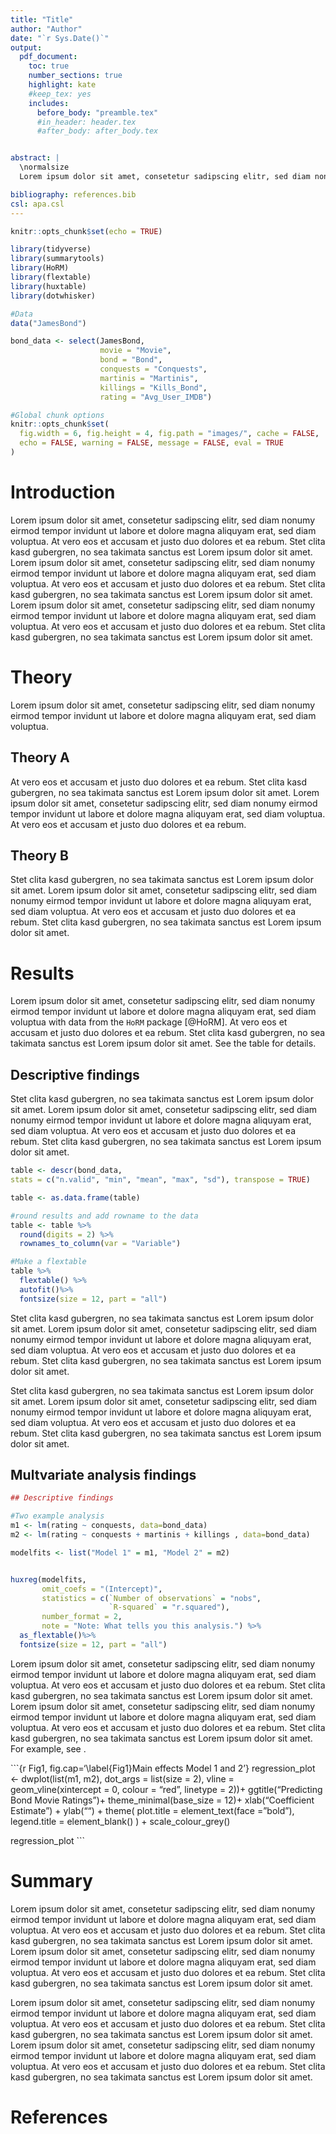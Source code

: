 ```yaml
---
title: "Title"
author: "Author"
date: "`r Sys.Date()`"
output: 
  pdf_document:
    toc: true
    number_sections: true
    highlight: kate
    #keep_tex: yes
    includes:
      before_body: "preamble.tex"
      #in_header: header.tex
      #after_body: after_body.tex


abstract: |
  \normalsize
  Lorem ipsum dolor sit amet, consetetur sadipscing elitr, sed diam nonumy eirmod tempor invidunt ut labore et dolore magna aliquyam erat, sed diam voluptua. At vero eos et accusam et justo duo dolores et ea rebum. Stet clita kasd gubergren, no sea takimata sanctus est Lorem ipsum dolor sit amet. Lorem ipsum dolor sit amet, consetetur sadipscing elitr, sed diam nonumy eirmod tempor invidunt ut labore et dolore magna aliquyam erat, sed diam voluptua. At vero eos et accusam et justo duo dolores et ea rebum. Stet clita kasd gubergren, no sea takimata sanctus est Lorem ipsum dolor sit amet. Lorem ipsum dolor sit amet, consetetur sadipscing elitr, sed diam nonumy eirmod tempor invidunt ut labore et dolore magna aliquyam erat, sed diam voluptua. At vero eos et accusam et justo duo dolores et ea rebum. Stet clita kasd gubergren, no sea takimata sanctus est Lorem ipsum dolor sit amet.

bibliography: references.bib
csl: apa.csl
---
```


```r
knitr::opts_chunk$set(echo = TRUE)

library(tidyverse)
library(summarytools)
library(HoRM)
library(flextable)
library(huxtable)
library(dotwhisker)

#Data
data("JamesBond")

bond_data <- select(JamesBond,
                    movie = "Movie",
                    bond = "Bond",
                    conquests = "Conquests",
                    martinis = "Martinis",
                    killings = "Kills_Bond",
                    rating = "Avg_User_IMDB")

#Global chunk options
knitr::opts_chunk$set(
  fig.width = 6, fig.height = 4, fig.path = "images/", cache = FALSE,
  echo = FALSE, warning = FALSE, message = FALSE, eval = TRUE
)

```

\newpage

# Introduction

Lorem ipsum dolor sit amet, consetetur sadipscing elitr, sed diam nonumy eirmod tempor invidunt ut labore et dolore magna aliquyam erat, sed diam voluptua. At vero eos et accusam et justo duo dolores et ea rebum. Stet clita kasd gubergren, no sea takimata sanctus est Lorem ipsum dolor sit amet. Lorem ipsum dolor sit amet, consetetur sadipscing elitr, sed diam nonumy eirmod tempor invidunt ut labore et dolore magna aliquyam erat, sed diam voluptua. At vero eos et accusam et justo duo dolores et ea rebum. Stet clita kasd gubergren, no sea takimata sanctus est Lorem ipsum dolor sit amet. Lorem ipsum dolor sit amet, consetetur sadipscing elitr, sed diam nonumy eirmod tempor invidunt ut labore et dolore magna aliquyam erat, sed diam voluptua. At vero eos et accusam et justo duo dolores et ea rebum. Stet clita kasd gubergren, no sea takimata sanctus est Lorem ipsum dolor sit amet.

# Theory

Lorem ipsum dolor sit amet, consetetur sadipscing elitr, sed diam nonumy eirmod tempor invidunt ut labore et dolore magna aliquyam erat, sed diam voluptua.

## Theory A

At vero eos et accusam et justo duo dolores et ea rebum. Stet clita kasd gubergren, no sea takimata sanctus est Lorem ipsum dolor sit amet. Lorem ipsum dolor sit amet, consetetur sadipscing elitr, sed diam nonumy eirmod tempor invidunt ut labore et dolore magna aliquyam erat, sed diam voluptua. At vero eos et accusam et justo duo dolores et ea rebum.

## Theory B

Stet clita kasd gubergren, no sea takimata sanctus est Lorem ipsum dolor sit amet. Lorem ipsum dolor sit amet, consetetur sadipscing elitr, sed diam nonumy eirmod tempor invidunt ut labore et dolore magna aliquyam erat, sed diam voluptua. At vero eos et accusam et justo duo dolores et ea rebum. Stet clita kasd gubergren, no sea takimata sanctus est Lorem ipsum dolor sit amet.

# Results

Lorem ipsum dolor sit amet, consetetur sadipscing elitr, sed diam nonumy eirmod tempor invidunt ut labore et dolore magna aliquyam erat, sed diam voluptua with data from the `HoRM` package [@HoRM]. At vero eos et accusam et justo duo dolores et ea rebum. Stet clita kasd gubergren, no sea takimata sanctus est Lorem ipsum dolor sit amet. See the table for details.

## Descriptive findings

Stet clita kasd gubergren, no sea takimata sanctus est Lorem ipsum dolor sit amet. Lorem ipsum dolor sit amet, consetetur sadipscing elitr, sed diam nonumy eirmod tempor invidunt ut labore et dolore magna aliquyam erat, sed diam voluptua. At vero eos et accusam et justo duo dolores et ea rebum. Stet clita kasd gubergren, no sea takimata sanctus est Lorem ipsum dolor sit amet.

```r
table <- descr(bond_data,
stats = c("n.valid", "min", "mean", "max", "sd"), transpose = TRUE)

table <- as.data.frame(table)

#round results and add rowname to the data
table <- table %>%
  round(digits = 2) %>%
  rownames_to_column(var = "Variable")

#Make a flextable
table %>%
  flextable() %>%
  autofit()%>%
  fontsize(size = 12, part = "all")

```

Stet clita kasd gubergren, no sea takimata sanctus est Lorem ipsum dolor sit amet. Lorem ipsum dolor sit amet, consetetur sadipscing elitr, sed diam nonumy eirmod tempor invidunt ut labore et dolore magna aliquyam erat, sed diam voluptua. At vero eos et accusam et justo duo dolores et ea rebum. Stet clita kasd gubergren, no sea takimata sanctus est Lorem ipsum dolor sit amet.

Stet clita kasd gubergren, no sea takimata sanctus est Lorem ipsum dolor sit amet. Lorem ipsum dolor sit amet, consetetur sadipscing elitr, sed diam nonumy eirmod tempor invidunt ut labore et dolore magna aliquyam erat, sed diam voluptua. At vero eos et accusam et justo duo dolores et ea rebum. Stet clita kasd gubergren, no sea takimata sanctus est Lorem ipsum dolor sit amet.

## Multvariate analysis findings

```r
## Descriptive findings

#Two example analysis
m1 <- lm(rating ~ conquests, data=bond_data)
m2 <- lm(rating ~ conquests + martinis + killings , data=bond_data)

modelfits <- list("Model 1" = m1, "Model 2" = m2)


huxreg(modelfits,
       omit_coefs = "(Intercept)", 
       statistics = c(`Number of observations` = "nobs",
                      `R-squared` = "r.squared"),
       number_format = 2,
       note = "Note: What tells you this analysis.") %>%
  as_flextable()%>%
  fontsize(size = 12, part = "all")
```

Lorem ipsum dolor sit amet, consetetur sadipscing elitr, sed diam nonumy eirmod tempor invidunt ut labore et dolore magna aliquyam erat, sed diam voluptua. At vero eos et accusam et justo duo dolores et ea rebum. Stet clita kasd gubergren, no sea takimata sanctus est Lorem ipsum dolor sit amet. Lorem ipsum dolor sit amet, consetetur sadipscing elitr, sed diam nonumy eirmod tempor invidunt ut labore et dolore magna aliquyam erat, sed diam voluptua. At vero eos et accusam et justo duo dolores et ea rebum. Stet clita kasd gubergren, no sea takimata sanctus est Lorem ipsum dolor sit amet. For example, see \autoref{Fig1}.

```{r Fig1, fig.cap='\\label{Fig1}Main effects Model 1 and 2'}
regression_plot <-  dwplot(list(m1, m2),
                           dot_args = list(size = 2),
                           vline = geom_vline(xintercept = 0, 
                                              colour = "red", 
                                              linetype = 2))+
  ggtitle("Predicting Bond Movie Ratings")+
  theme_minimal(base_size = 12)+
  xlab("Coefficient Estimate") + 
  ylab("") +
  theme(
    plot.title = element_text(face = "bold"),
    legend.title = element_blank()
  ) +
  scale_colour_grey()

regression_plot
```

# Summary

Lorem ipsum dolor sit amet, consetetur sadipscing elitr, sed diam nonumy eirmod tempor invidunt ut labore et dolore magna aliquyam erat, sed diam voluptua. At vero eos et accusam et justo duo dolores et ea rebum. Stet clita kasd gubergren, no sea takimata sanctus est Lorem ipsum dolor sit amet. Lorem ipsum dolor sit amet, consetetur sadipscing elitr, sed diam nonumy eirmod tempor invidunt ut labore et dolore magna aliquyam erat, sed diam voluptua. At vero eos et accusam et justo duo dolores et ea rebum. Stet clita kasd gubergren, no sea takimata sanctus est Lorem ipsum dolor sit amet.

Lorem ipsum dolor sit amet, consetetur sadipscing elitr, sed diam nonumy eirmod tempor invidunt ut labore et dolore magna aliquyam erat, sed diam voluptua. At vero eos et accusam et justo duo dolores et ea rebum. Stet clita kasd gubergren, no sea takimata sanctus est Lorem ipsum dolor sit amet. Lorem ipsum dolor sit amet, consetetur sadipscing elitr, sed diam nonumy eirmod tempor invidunt ut labore et dolore magna aliquyam erat, sed diam voluptua. At vero eos et accusam et justo duo dolores et ea rebum. Stet clita kasd gubergren, no sea takimata sanctus est Lorem ipsum dolor sit amet.

\newpage

# References
